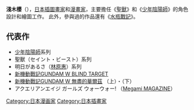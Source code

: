 {{japanese|japanese=あさぎ 桜|kana=あさぎ さくら|romaji=Asagi Sakura}}

'''淺木櫻'''（{{bd|1972年|12月26日|}}），[[日本|日本]][[插畫家|插圖畫家]]和[[漫畫家|漫畫家]]，主要擔任《[[聖獸|聖獸]]》和《[[少年陰陽師|少年陰陽師]]》的角色設計和繪圖工作。 此外，參與過的作品還有《[[水瓶戰記|水瓶戰記]]》。

==代表作==
*[[少年陰陽師|少年陰陽師]]系列
*聖獸（セイント・ビースト）系列
*明日があるさ（[[林原惠|林原惠]]）系列
*[[新機動戰記GUNDAM_W_BLIND_TARGET|新機動戰記GUNDAM W BLIND TARGET]]
*[[新機動戰記GUNDAM_W_無盡的華爾茲|新機動戰記GUNDAM W 無盡的華爾茲]] （上）・（下）
*アクエリアンエイジ ガールズ ウォーウォー! （[[Megami_MAGAZINE|Megami MAGAZINE]]）
{{Japan-artist-stub}}
{{DEFAULTSORT:Asagi Sakura}}
[[Category:日本漫画家|Category:日本漫画家]]
[[Category:日本插畫家|Category:日本插畫家]]